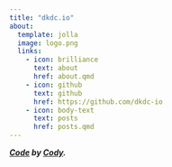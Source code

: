 ```yaml
---
title: "dkdc.io"
about:
  template: jolla
  image: logo.png
  links:
    - icon: brilliance
      text: about
      href: about.qmd
    - icon: github
      text: github
      href: https://github.com/dkdc-io
    - icon: body-text
      text: posts
      href: posts.qmd
---
```


***[Code](https://github.com/dkdc-io) by [Cody](https://dkdc.dev/about#me).***
